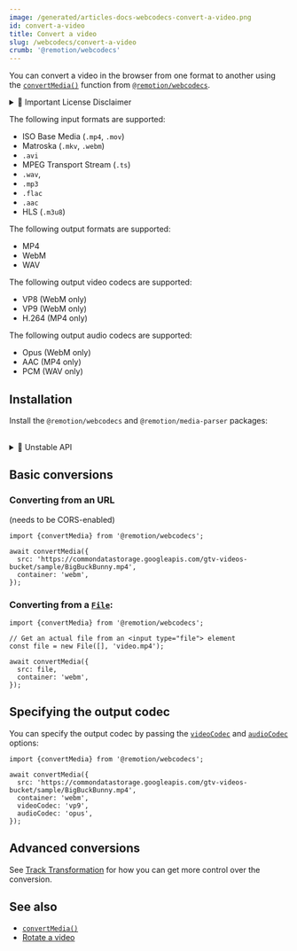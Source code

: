 ```yaml
---
image: /generated/articles-docs-webcodecs-convert-a-video.png
id: convert-a-video
title: Convert a video
slug: /webcodecs/convert-a-video
crumb: '@remotion/webcodecs'
---
```


You can convert a video in the browser from one format to another using the [`convertMedia()`](/docs/webcodecs/convert-media) function from [`@remotion/webcodecs`](/docs/webcodecs).


<details>
  <summary>💼 Important License Disclaimer</summary>
  <LicenseDisclaimer />
</details>

The following input formats are supported:

- ISO Base Media (`.mp4`, `.mov`)
- Matroska (`.mkv`, `.webm`)
- `.avi`
- MPEG Transport Stream (`.ts`)
- `.wav`,
- `.mp3`
- `.flac`
- `.aac`
- HLS (`.m3u8`)

The following output formats are supported:

- MP4
- WebM
- WAV

The following output video codecs are supported:

- VP8 (WebM only)
- VP9 (WebM only)
- H.264 (MP4 only)

The following output audio codecs are supported:

- Opus (WebM only)
- AAC (MP4 only)
- PCM (WAV only)

## Installation

Install the `@remotion/webcodecs` and `@remotion/media-parser` packages:

<Installation pkg="@remotion/webcodecs @remotion/media-parser" />
<br />
<details>
  <summary>🚧 Unstable API</summary>
  <UnstableDisclaimer />
</details>

## Basic conversions

### Converting from an URL

(needs to be CORS-enabled)

```tsx twoslash title="Converting an MP4 to a WebM"
import {convertMedia} from '@remotion/webcodecs';

await convertMedia({
  src: 'https://commondatastorage.googleapis.com/gtv-videos-bucket/sample/BigBuckBunny.mp4',
  container: 'webm',
});
```

### Converting from a [`File`](https://developer.mozilla.org/en-US/docs/Web/API/File):

```tsx twoslash title="Converting a file"
import {convertMedia} from '@remotion/webcodecs';

// Get an actual file from an <input type="file"> element
const file = new File([], 'video.mp4');

await convertMedia({
  src: file,
  container: 'webm',
});
```

## Specifying the output codec

You can specify the output codec by passing the [`videoCodec`](/docs/webcodecs/convert-media#videocodec) and [`audioCodec`](/docs/webcodecs/convert-media#audiocodec) options:

```tsx twoslash title="Converting to VP9"
import {convertMedia} from '@remotion/webcodecs';

await convertMedia({
  src: 'https://commondatastorage.googleapis.com/gtv-videos-bucket/sample/BigBuckBunny.mp4',
  container: 'webm',
  videoCodec: 'vp9',
  audioCodec: 'opus',
});
```

## Advanced conversions

See [Track Transformation](/docs/webcodecs/track-transformation) for how you can get more control over the conversion.

## See also

- [`convertMedia()`](/docs/webcodecs/convert-media)
- [Rotate a video](/docs/webcodecs/rotate-a-video)
